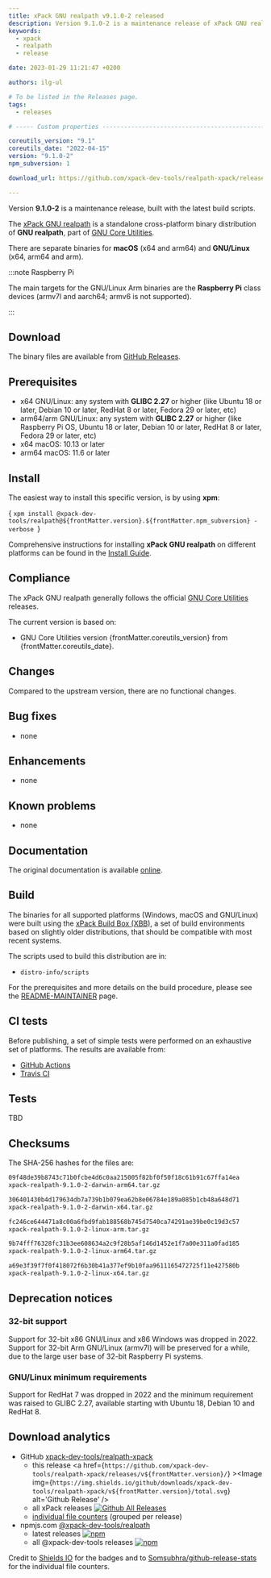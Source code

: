 ```yaml
---
title: xPack GNU realpath v9.1.0-2 released
description: Version 9.1.0-2 is a maintenance release of xPack GNU realpath.
keywords:
  - xpack
  - realpath
  - release

date: 2023-01-29 11:21:47 +0200

authors: ilg-ul

# To be listed in the Releases page.
tags:
  - releases

# ----- Custom properties -----------------------------------------------------

coreutils_version: "9.1"
coreutils_date: "2022-04-15"
version: "9.1.0-2"
npm_subversion: 1

download_url: https://github.com/xpack-dev-tools/realpath-xpack/releases/tag/v9.1.0-2/

---
```


<head><title>{frontMatter.title}</title></head>
<head><meta property="og:title" content={frontMatter.title} /></head>

Version **9.1.0-2** is a maintenance release, built with the latest build scripts.

<!-- truncate -->


The [xPack GNU realpath](https://xpack-dev-tools.github.io/realpath-xpack/)
is a standalone cross-platform binary distribution of
**GNU realpath**, part of
[GNU Core Utilities](https://www.gnu.org/software/coreutils/).

There are separate binaries for
**macOS** (x64 and arm64)
and **GNU/Linux** (x64, arm64 and arm).

:::note Raspberry Pi

The main targets for the GNU/Linux Arm
binaries are the **Raspberry Pi** class devices (armv7l and aarch64;
armv6 is not supported).

:::

## Download

The binary files are available from <a href={frontMatter.download_url}>GitHub Releases</a>.

## Prerequisites

- x64 GNU/Linux: any system with **GLIBC 2.27** or higher
  (like Ubuntu 18 or later, Debian 10 or later, RedHat 8 or later,
  Fedora 29 or later, etc)
- arm64/arm GNU/Linux: any system with **GLIBC 2.27** or higher
  (like Raspberry Pi OS, Ubuntu 18 or later, Debian 10 or later, RedHat 8 or later,
  Fedora 29 or later, etc)
- x64 macOS: 10.13 or later
- arm64 macOS: 11.6 or later

## Install

The easiest way to install this specific version, is by using **xpm**:

<CodeBlock language="console"> {
`xpm install @xpack-dev-tools/realpath@${frontMatter.version}.${frontMatter.npm_subversion} -verbose
`} </CodeBlock>

Comprehensive instructions for installing **xPack GNU realpath** on different platforms
can be found in the [Install Guide](/docs/install/).

## Compliance

The xPack GNU realpath generally follows the official
[GNU Core Utilities](https://ftp.gnu.org/gnu/coreutils/) releases.

The current version is based on:

- GNU Core Utilities version {frontMatter.coreutils_version}
from {frontMatter.coreutils_date}.

## Changes

Compared to the upstream version, there are no functional changes.

## Bug fixes

- none

## Enhancements

- none

## Known problems

- none

## Documentation

The original documentation is available
[online](https://www.gnu.org/software/coreutils/manual/).

## Build

The binaries for all supported platforms
(Windows, macOS and GNU/Linux) were built using the
[xPack Build Box (XBB)](https://xpack.github.io/xbb/), a set
of build environments based on slightly older distributions, that should be
compatible with most recent systems.

The scripts used to build this distribution are in:

- `distro-info/scripts`

For the prerequisites and more details on the build procedure, please see the
[README-MAINTAINER](https://github.com/xpack-dev-tools/realpath-xpack/blob/xpack/README-MAINTAINER.md) page.

## CI tests

Before publishing, a set of simple tests were performed on an exhaustive
set of platforms. The results are available from:

- [GitHub Actions](https://github.com/xpack-dev-tools/realpath-xpack/actions/)
- [Travis CI](https://app.travis-ci.com/github/xpack-dev-tools/realpath-xpack/builds/)

## Tests

TBD

## Checksums

The SHA-256 hashes for the files are:

```txt
09f48de39b8743c71b0fcbe4d6c0aa215005f82bf0f50f18c61b91c67ffa14ea
xpack-realpath-9.1.0-2-darwin-arm64.tar.gz

306401430b4d179634db7a739b1b079ea62b8e06784e189a085b1cb48a648d71
xpack-realpath-9.1.0-2-darwin-x64.tar.gz

fc246ce644471a8c00a6fbd9fab188568b745d7540ca74291ae39be0c19d3c57
xpack-realpath-9.1.0-2-linux-arm.tar.gz

9b74fff76328fc31b3ee608634a2c9f28b5af146d1452e1f7a00e311a0fad185
xpack-realpath-9.1.0-2-linux-arm64.tar.gz

a69e3f39f7f0f418072f6b30b41a377ef9b10faa9611165472725f11e427580b
xpack-realpath-9.1.0-2-linux-x64.tar.gz

```

## Deprecation notices

### 32-bit support

Support for 32-bit x86 GNU/Linux and x86 Windows was
dropped in 2022. Support for 32-bit Arm GNU/Linux (armv7l) will be preserved
for a while, due to the large user base of 32-bit Raspberry Pi systems.

### GNU/Linux minimum requirements

Support for RedHat 7 was dropped in 2022 and the
minimum requirement was raised to GLIBC 2.27, available starting
with Ubuntu 18, Debian 10 and RedHat 8.

## Download analytics

- GitHub [xpack-dev-tools/realpath-xpack](https://github.com/xpack-dev-tools/realpath-xpack/)
  - this release <a href={`https://github.com/xpack-dev-tools/realpath-xpack/releases/v${frontMatter.version}/`} ><Image img={`https://img.shields.io/github/downloads/xpack-dev-tools/realpath-xpack/v${frontMatter.version}/total.svg`} alt='Github Release' /></a>
  - all xPack releases [![Github All Releases](https://img.shields.io/github/downloads/xpack-dev-tools/realpath-xpack/total.svg)](https://github.com/xpack-dev-tools/realpath-xpack/releases/)
  - [individual file counters](https://somsubhra.github.io/github-release-stats/?username=xpack-dev-tools&repository=realpath-xpack) (grouped per release)
- npmjs.com [@xpack-dev-tools/realpath](https://www.npmjs.com/package/@xpack-dev-tools/realpath)
  - latest releases [![npm](https://img.shields.io/npm/dw/@xpack-dev-tools/realpath.svg)](https://www.npmjs.com/package/@xpack-dev-tools/realpath/)
  - all @xpack-dev-tools releases [![npm](https://img.shields.io/npm/dt/@xpack-dev-tools/realpath.svg)](https://www.npmjs.com/package/@xpack-dev-tools/realpath/)

Credit to [Shields IO](https://shields.io) for the badges and to
[Somsubhra/github-release-stats](https://github.com/Somsubhra/github-release-stats)
for the individual file counters.
